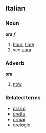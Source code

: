 ==Italian==
===Noun===
'''ora''' ''f''

# [[hour]], [[time]]
# see [[aura]]

===Adverb===
'''ora'''

# [[now]]

===Related terms===
*[[orario]]
*[[oretta]]
*[[ormai]]
*[[orologio]]